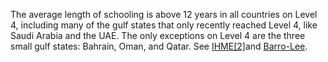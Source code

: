 
The average length of schooling is above 12 years in all countries on Level 4, including many of the gulf states that only recently reached Level 4, like Saudi Arabia and the UAE. The only exceptions on Level 4 are the three small gulf states: Bahrain, Oman, and Qatar. See [IHME[2]](http://gapm.io/xihedu)and [Barro-Lee](http://www.gapm.io/xbl17).
